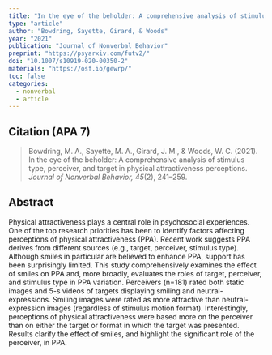---
title: "In the eye of the beholder: A comprehensive analysis of stimulus type, perceiver, and target in physical attractiveness perceptions"
type: "article"
author: "Bowdring, Sayette, Girard, & Woods"
year: "2021"
publication: "Journal of Nonverbal Behavior"
preprint: "https://psyarxiv.com/futv2/"
doi: "10.1007/s10919-020-00350-2"
materials: "https://osf.io/gewrp/"
toc: false
categories:
  - nonverbal
  - article
---

## Citation (APA 7)

> Bowdring, M. A., Sayette, M. A., Girard, J. M., & Woods, W. C. (2021). In the eye of the beholder: A comprehensive analysis of stimulus type, perceiver, and target in physical attractiveness perceptions. *Journal of Nonverbal Behavior, 45*(2), 241–259.

## Abstract

Physical attractiveness plays a central role in psychosocial experiences. One of the top research priorities has been to identify factors affecting perceptions of physical attractiveness (PPA). Recent work suggests PPA derives from different sources (e.g., target, perceiver, stimulus type). Although smiles in particular are believed to enhance PPA, support has been surprisingly limited. This study comprehensively examines the effect of smiles on PPA and, more broadly, evaluates the roles of target, perceiver, and stimulus type in PPA variation. Perceivers (n=181) rated both static images and 5-s videos of targets displaying smiling and neutral-expressions. Smiling images were rated as more attractive than neutral-expression images (regardless of stimulus motion format). Interestingly, perceptions of physical attractiveness were based more on the perceiver than on either the target or format in which the target was presented. Results clarify the effect of smiles, and highlight the significant role of the perceiver, in PPA.
